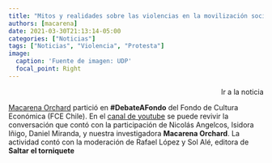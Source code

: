 ```yaml
---
title: "Mitos y realidades sobre las violencias en la movilización social y la protesta"
authors: [macarena]
date: 2021-03-30T21:13:14-05:00
categories: ["Noticias"]
tags: ["Noticias", "Violencia", "Protesta"]
image:
  caption: 'Fuente de imagen: UDP'
  focal_point: Right
---
```


<p class = "cta-btns" align="right">
<a href="https://socialesehistoria.udp.cl/macaren-orchard-participo-en-foro-sobre-violencias-en-la-movilizacion-social-y-la-protesta/" style="text-decoration:none" target="_blank" rel="noopener" class="btn btn-primary btn-lg">Ir a la noticia</a></p>


[Macarena Orchard](/author/macarena-orchard/) partició en **#DebateAFondo** del Fondo de Cultura Económica (FCE Chile). En el [canal de youtube](https://youtu.be/P7ueK2xfe0c) se puede revivir la conversación que contó con la participación de Nicolás Angelcos, Isidora Iñigo, Daniel Miranda, y nuestra investigadora **Macarena Orchard**. La actividad contó con la moderación de Rafael López y Sol Alé, editora de **Saltar el torniquete**
